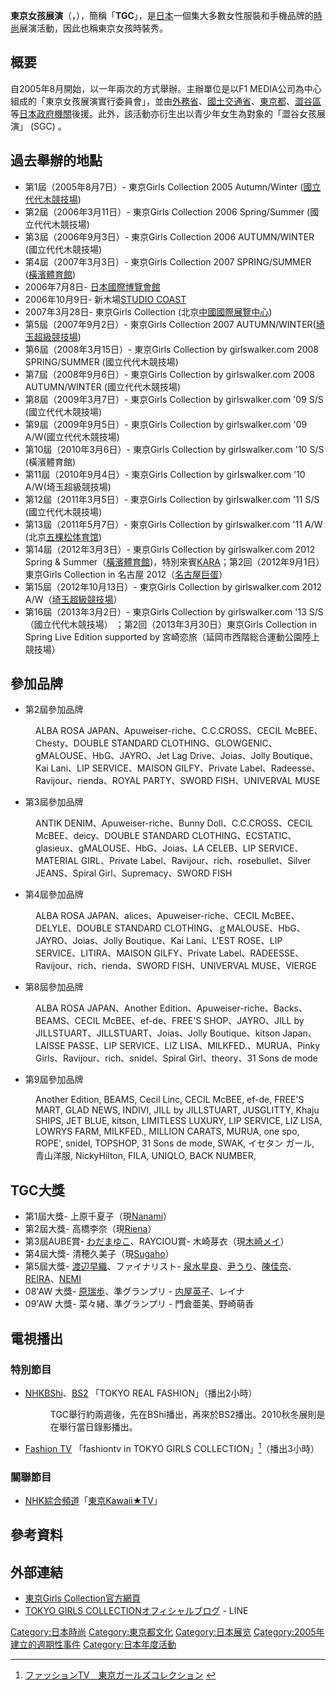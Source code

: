 {{japanese|japanese=東京ガールズコレクション|kana=とうきょう ガールズ コレクション|romaji=Tōkyō Gaaruzu Korekushon}}
'''東京女孩展演'''（{{lang-ja|東京ガールズコレクション}}，{{lang-en|Tokyo Girls Collection}}），簡稱「'''TGC'''」，是[[日本|日本]]一個集大多數女性服裝和手機品牌的[[時尚|時尚]]展演活動，因此也稱東京女孩時裝秀。

== 概要 ==
自2005年8月開始，以一年兩次的方式舉辦。主辦單位是以F1 MEDIA公司為中心組成的「東京女孩展演實行委員會」，並由[[日本外務省|外務省]]、[[國土交通省|國土交通省]]、[[東京都|東京都]]、[[澀谷區|澀谷區]]等[[日本政府|日本政府機關]]後援。此外，該活動亦衍生出以青少年女生為對象的「澀谷女孩展演」 (SGC) 。

==過去舉辦的地點==
*第1屆（2005年8月7日）- 東京Girls Collection 2005 Autumn/Winter ([[國立代代木競技場|國立代代木競技場]])
*第2屆（2006年3月11日）- 東京Girls Collection 2006 Spring/Summer (國立代代木競技場)
*第3屆（2006年9月3日）- 東京Girls Collection 2006 AUTUMN/WINTER (國立代代木競技場)
*第4屆（2007年3月3日）- 東京Girls Collection 2007 SPRING/SUMMER ([[橫濱體育館|橫濱體育館]])
*2006年7月8日- [[日本國際博覽會館|日本國際博覽會館]]
*2006年10月9日- 新木場[[STUDIO_COAST|STUDIO COAST]]
*2007年3月28日- 東京Girls Collection (北京[[中國國際展覽中心|中國國際展覽中心]])
*第5屆（2007年9月2日）- 東京Girls Collection 2007 AUTUMN/WINTER([[埼玉超級競技場|埼玉超級競技場]])
*第6屆（2008年3月15日）- 東京Girls Collection by girlswalker.com 2008 SPRING/SUMMER (國立代代木競技場)
*第7屆（2008年9月6日）- 東京Girls Collection by girlswalker.com 2008 AUTUMN/WINTER (國立代代木競技場)
*第8屆（2009年3月7日）- 東京Girls Collection by girlswalker.com '09 S/S (國立代代木競技場)
*第9屆（2009年9月5日）- 東京Girls Collection by girlswalker.com '09 A/W(國立代代木競技場)
*第10屆（2010年3月6日）- 東京Girls Collection by girlswalker.com '10 S/S (橫濱體育館)
*第11屆（2010年9月4日）- 東京Girls Collection by girlswalker.com '10 A/W(埼玉超級競技場)
*第12屆（2011年3月5日）- 東京Girls Collection by girlswalker.com '11 S/S (國立代代木競技場)
*第13屆（2011年5月7日）- 東京Girls Collection by girlswalker.com '11 A/W (北京[[五棵松体育馆|五棵松体育馆]])
*第14屆（2012年3月3日）- 東京Girls Collection by girlswalker.com 2012 Spring & Summer（[[橫濱體育館|橫濱體育館]])，特別來賓[[KARA|KARA]]；第2回（2012年9月1日）東京Girls Collection in 名古屋 2012（[[名古屋巨蛋|名古屋巨蛋]]）
*第15屆（2012年10月13日）- 東京Girls Collection by girlswalker.com 2012 A/W（[[埼玉超級競技場|埼玉超級競技場]]）
*第16屆（2013年3月2日）- 東京Girls Collection by girlswalker.com '13 S/S（國立代代木競技場） ；第2回（2013年3月30日）東京Girls Collection in  Spring Live Edition supported by 宮崎恋旅（延岡市西階総合運動公園陸上競技場）

== 參加品牌 ==
*第2屆參加品牌
:ALBA ROSA JAPAN、Apuweiser-riche、C.C.CROSS、CECIL McBEE、Chesty、DOUBLE STANDARD CLOTHING、GLOWGENIC、gMALOUSE、HbG、JAYRO、Jet Lag Drive、Joias、Jolly Boutique、Kai Lani、LIP SERVICE、MAISON GILFY、Private Label、Radeesse、Ravijour、rienda、ROYAL PARTY、SWORD FISH、UNIVERVAL MUSE
*第3屆參加品牌
:ANTIK DENIM、Apuweiser-riche、Bunny Doll、C.C.CROSS、CECIL McBEE、deicy、DOUBLE STANDARD CLOTHING、ECSTATIC、glasieux、gMALOUSE、HbG、Joias、LA CELEB、LIP SERVICE、MATERIAL GIRL、Private Label、Ravijour、rich、rosebullet、Silver JEANS、Spiral Girl、Supremacy、SWORD FISH
*第4屆參加品牌
:ALBA ROSA JAPAN、alices、Apuweiser-riche、CECIL McBEE、DELYLE、DOUBLE STANDARD CLOTHING、ｇMALOUSE、HbG、JAYRO、Joias、Jolly Boutique、Kai Lani、L'EST ROSE、LIP SERVICE、LITIRA、MAISON GILFY、Private Label、RADEESSE、Ravijour、rich、rienda、SWORD FISH、UNIVERVAL MUSE、VIERGE
*第8屆參加品牌
:ALBA ROSA JAPAN、Another Edition、Apuweiser-riche、Backs、BEAMS、CECIL McBEE、ef-de、FREE'S SHOP、JAYRO、JILL by JILLSTUART、JILLSTUART、Joias、Jolly Boutique、kitson Japan、LAISSE PASSE、LIP SERVICE、LIZ LISA、MILKFED.、MURUA、Pinky Girls、Ravijour、rich、snidel、Spiral Girl、theory、31 Sons de mode
*第9屆參加品牌
:Another Edition, BEAMS, Cecil Linc, CECIL McBEE, ef-de, FREE'S MART, GLAD NEWS, INDIVI, JILL by JILLSTUART, JUSGLITTY, Khaju SHIPS, JET BLUE, kitson, LIMITLESS LUXURY, LIP SERVICE, LIZ LISA, LOWRYS FARM, MILKFED., MILLION CARATS, MURUA, one spo, ROPE', snidel, TOPSHOP, 31 Sons de mode, SWAK, イセタン ガール, 青山洋服, NickyHilton, FILA, UNIQLO, BACK NUMBER,

== TGC大獎 ==
*第1屆大獎- 上原千夏子（現[[Nanami|Nanami]]）
*第2屆大獎- 高橋李奈（現[[Riena|Riena]]）
*第3屆AUBE賞- [[わだまゆこ|わだまゆこ]]、RAYCIOU賞- 木崎芽衣（現[[木崎メイ|木崎メイ]]）
*第4屆大獎- 清穂久美子（現[[Sugaho|Sugaho]]）
*第5屆大獎- [[渡辺早織|渡辺早織]]、ファイナリスト- [[泉水星良|泉水星良]]、[[尹うり|尹うり]]、[[陳佳奈|陳佳奈]]、[[REIRA|REIRA]]、[[NEMI|NEMI]]
*08'AW 大獎- [[原瑞歩|原瑞歩]]、準グランプリ - [[内屋英子|内屋英子]]、レイナ
*09'AW 大獎- 菜々緒、準グランプリ - 門倉亜美、野崎萌香

== 電視播出 ==
=== 特別節目 ===
*[[日本放送協會|NHK]][[NHK數位衛星高清頻道|BShi]]、[[NHK衛星第2頻道|BS2]] 「TOKYO REAL FASHION」（播出2小時）
*:TGC舉行約兩週後，先在BShi播出，再來於BS2播出。2010秋冬展則是在舉行當日錄影播出。
*[[Fashion_TV|Fashion TV]] 「fashiontv in TOKYO GIRLS COLLECTION」<ref>[http://www.fashiontv.co.jp/tgc/ ファッションTV　東京ガールズコレクション] {{webarchive|url=https://web.archive.org/web/20091009000917/http://www.fashiontv.co.jp/tgc/ |date=2009-10-09 }}</ref>（播出3小時）

=== 關聯節目 ===
*[[NHK綜合頻道|NHK綜合頻道]]「[[東京KAWAII_TV|東京Kawaii★TV]]」

== 參考資料 ==
{{reflist}}

== 外部連結 ==
*[http://girlswalker.com/tgc/17aw/ 東京Girls Collection官方網頁] {{Wayback|url=http://girlswalker.com/tgc/17aw/ |date=20200425130144 }}{{ja}}
* [https://lineblog.me/tgc/ TOKYO GIRLS COLLECTIONオフィシャルブログ] {{Wayback|url=https://lineblog.me/tgc/ |date=20201018003140 }} - LINE


[[Category:日本時尚|Category:日本時尚]]
[[Category:東京都文化|Category:東京都文化]]
[[Category:日本展览|Category:日本展览]]
[[Category:2005年建立的週期性事件|Category:2005年建立的週期性事件]]
[[Category:日本年度活動|Category:日本年度活動]]